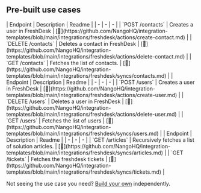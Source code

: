 
## Pre-built use cases

<AccordionGroup>


<Accordion title="Contacts">
| Endpoint | Description | Readme |
| - | - | - |
| `POST /contacts` | Creates a user in FreshDesk | [🔗](https://github.com/NangoHQ/integration-templates/blob/main/integrations/freshdesk/actions/create-contact.md) |
| `DELETE /contacts` | Deletes a contact in FreshDesk | [🔗](https://github.com/NangoHQ/integration-templates/blob/main/integrations/freshdesk/actions/delete-contact.md) |
| `GET /contacts` | Fetches the list of contacts. | [🔗](https://github.com/NangoHQ/integration-templates/blob/main/integrations/freshdesk/syncs/contacts.md) |
</Accordion>


<Accordion title="Users">
| Endpoint | Description | Readme |
| - | - | - |
| `POST /users` | Creates a user in FreshDesk | [🔗](https://github.com/NangoHQ/integration-templates/blob/main/integrations/freshdesk/actions/create-user.md) |
| `DELETE /users` | Deletes a user in FreshDesk | [🔗](https://github.com/NangoHQ/integration-templates/blob/main/integrations/freshdesk/actions/delete-user.md) |
| `GET /users` | Fetches the list of users | [🔗](https://github.com/NangoHQ/integration-templates/blob/main/integrations/freshdesk/syncs/users.md) |
</Accordion>


<Accordion title="Others">
| Endpoint | Description | Readme |
| - | - | - |
| `GET /articles` | Recursively fetches a list of solution articles. | [🔗](https://github.com/NangoHQ/integration-templates/blob/main/integrations/freshdesk/syncs/articles.md) |
| `GET /tickets` | Fetches the freshdesk tickets | [🔗](https://github.com/NangoHQ/integration-templates/blob/main/integrations/freshdesk/syncs/tickets.md) |
</Accordion>

</AccordionGroup>

<Tip>Not seeing the use case you need? [Build your own](https://docs.nango.dev/guides/customize/setup) independently.</Tip>
